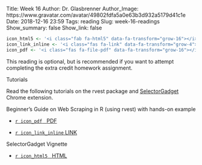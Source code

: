 Title: Week 16
Author: Dr. Glasbrenner
Author_Image: https://www.gravatar.com/avatar/49802fdfa5a0e63b3d932a5179d41c1e
Date: 2018-12-16 23:59
Tags: reading
Slug: week-16-readings
Show_summary: false
Show_link: false

```r
icon_html5 <- '<i class="fab fa-html5" data-fa-transform="grow-16"></i>&nbsp;'
icon_link_inline <- '<i class="fas fa-link" data-fa-transform="grow-4"></i>&nbsp;'
icon_pdf <- '<i class="fas fa-file-pdf" data-fa-transform="grow-16"></i>&nbsp;'
```

::: {.callout .secondary}
This reading is optional, but is recommended if you want to attempt completing the extra credit homework assignment.
:::

[Tutorials]{.h3}

Read the following tutorials on the [rvest]{.monospace} package and [SelectorGadget][selectorgadget-url] Chrome extension.

[Beginner’s Guide on Web Scraping in R (using rvest) with hands-on example]{.h4}

::: {.no-bullets}
*   [`r icon_pdf` &nbsp; [PDF]{.card-downloads-format}][analytics-vidha-rvest-pdf]

*   [`r icon_link_inline` [LINK]{.card-downloads-format}][analytics-vidha-rvest]
:::

[SelectorGadget Vignette]{.h4}

::: {.no-bullets}
*   [`r icon_html5` &nbsp; [HTML]{.card-downloads-format}][selectorgadget-vignette]
:::

[selectorgadget-url]:        https://chrome.google.com/webstore/detail/selectorgadget/mhjhnkcfbdhnjickkkdbjoemdmbfginb
[analytics-vidha-rvest]:     https://www.analyticsvidhya.com/blog/2017/03/beginners-guide-on-web-scraping-in-r-using-rvest-with-hands-on-knowledge/
[selectorgadget-vignette]:   /doc/rvest-selectorgadget-vignette.html
[analytics-vidha-rvest-pdf]: /doc/saurav_kaushik__beginners_guide_on_web_scraping_in_r_with_hands-on_example.pdf
